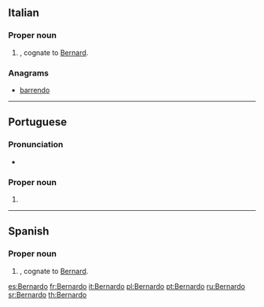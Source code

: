 ==Italian==

===Proper noun===
{{it-proper noun|g=m}}

# {{given name|male|lang=it}}, cognate to [[Bernard]].

===Anagrams===
* [[barrendo#Italian|barrendo]]

----

==Portuguese==

===Pronunciation===
* {{a|Brazil}} {{IPA|/beʁ.ˈnaʁ.du/|lang=pt}}

===Proper noun===
{{pt-proper noun|m}}

# {{given name|male|lang=pt|eq=Bernard}}

----

==Spanish==

===Proper noun===
{{es-proper noun|m}}

# {{given name|male|lang=es}}, cognate to [[Bernard]].

[[es:Bernardo]]
[[fr:Bernardo]]
[[it:Bernardo]]
[[pl:Bernardo]]
[[pt:Bernardo]]
[[ru:Bernardo]]
[[sr:Bernardo]]
[[th:Bernardo]]
